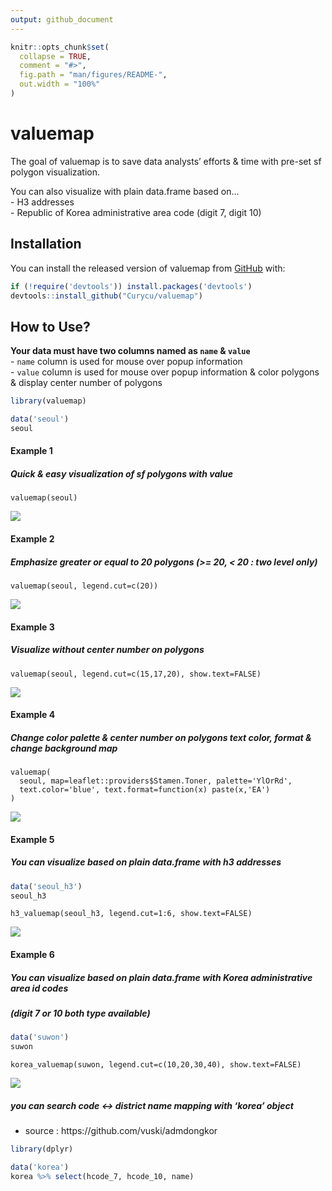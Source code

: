 ```yaml
---
output: github_document
---
```


<!-- README.md is generated from README.Rmd. Please edit that file -->

```r
knitr::opts_chunk$set(
  collapse = TRUE,
  comment = "#>",
  fig.path = "man/figures/README-",
  out.width = "100%"
)
```

# valuemap

<!-- badges: start -->
<!-- badges: end -->

The goal of valuemap is to save data analysts' efforts & time with pre-set sf polygon visualization.  

You can also visualize with plain data.frame based on...  
  - H3 addresses  
  - Republic of Korea administrative area code (digit 7, digit 10)  

## Installation

You can install the released version of valuemap from [GitHub](https://github.com/) with:

``` r
if (!require('devtools')) install.packages('devtools')
devtools::install_github("Curycu/valuemap")
```
## How to Use?

**Your data must have two columns named as `name` & `value`**  
  - `name` column is used for mouse over popup information  
  - `value` column is used for mouse over popup information & color polygons & display center number of polygons  
  
```r
library(valuemap)

data('seoul')
seoul
```

#### Example 1
##### Quick & easy visualization of sf polygons with value  
```
valuemap(seoul)
```
![](example_1.PNG)

#### Example 2
##### Emphasize greater or equal to 20 polygons (>= 20, < 20 : two level only)  
```
valuemap(seoul, legend.cut=c(20))
```
![](example_2.PNG)

#### Example 3
##### Visualize without center number on polygons  
```
valuemap(seoul, legend.cut=c(15,17,20), show.text=FALSE)
```
![](example_3.PNG)

#### Example 4
##### Change color palette & center number on polygons text color, format & change background map  
```
valuemap(
  seoul, map=leaflet::providers$Stamen.Toner, palette='YlOrRd',
  text.color='blue', text.format=function(x) paste(x,'EA')
)
```
![](example_4.PNG)
 
#### Example 5
##### You can visualize based on plain data.frame with h3 addresses 
```r
data('seoul_h3')
seoul_h3
```
```
h3_valuemap(seoul_h3, legend.cut=1:6, show.text=FALSE)
```
![](example_5.PNG)

#### Example 6
##### You can visualize based on plain data.frame with Korea administrative area id codes 
##### (digit 7 or 10 both type available)
```r
data('suwon')
suwon
```
```
korea_valuemap(suwon, legend.cut=c(10,20,30,40), show.text=FALSE)
```
![](example_6.PNG)

##### you can search code <-> district name mapping with 'korea' object
  - source : https://github.com/vuski/admdongkor
```r
library(dplyr)

data('korea')
korea %>% select(hcode_7, hcode_10, name)
```
